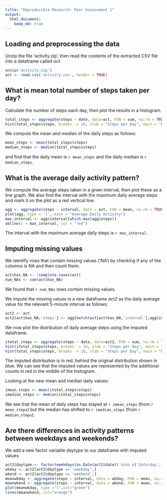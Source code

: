 ```yaml
---
title: "Reproducible Research: Peer Assessment 1"
output: 
  html_document:
    keep_md: true
---
```



## Loading and preprocessing the data
Unzip the file 'activity.zip', then read the contents of the extracted CSV file into a dataframe called *act*.
```r
unzip('activity.zip')
act <- read.csv('activity.csv', header = TRUE)
```

## What is mean total number of steps taken per day?
Calculate the number of steps each day, then plot the results in a histogram.
```r
total_steps <- aggregate(steps ~ date, data=act, FUN = sum, na.rm = TRUE)
hist(total_steps$steps, breaks  = 10, xlab = "Steps per Day", main = "Distribution of Total Daily Steps", col = rgb(0,0,1,1))
```

We compute the mean and median of the daily steps as follows:
```r
mean_steps <- mean(total_steps$steps)
median_steps <- median(total_steps$steps)
```

and find that the daily mean is `r mean_steps` and the daily median is `r median_steps`.

## What is the average daily activity pattern?
We compute the average steps taken in a given interval, then plot these as a line graph. We also find the interval with the maximum daily average steps and mark it on the plot as a red vertical line.
```r
agg <- aggregate(steps ~ interval, data = act, FUN = mean, na.rm = TRUE)
plot(agg, type = 'l', main = "Average Daily Activity")
max_interval <- agg$interval[which.max(agg$steps)]
abline(v = max_interval, col = "red")
```

The interval with the maximum average daily steps is `r max_interval`.

## Imputing missing values
We identify rows that contain missing values ('NA') by checking if any of the columns is NA and then count them.
``` r
act$has_NA <- !complete.cases(act)
num_NAs <- sum(act$has_NA)
```

We found that `r num_NAs` rows contain missing values.

We impute the missing values in a new dataframe *act2* as the daily average value for the relevant 5-minute interval as follows:
```r
act2 <- act
act2[act$has_NA,'steps'] <- agg[match(act[act$has_NA,'interval'],agg$interval),'steps']
```

We now plot the distribution of daily average steps using the imputed dataframe. 
```r
itotal_steps <- aggregate(steps ~ date, data=act2, FUN = sum, na.rm = TRUE)
hist(itotal_steps$steps, breaks  = 10, xlab = "Steps per Day", main = "Distribution of Total Daily Steps (Imputed)", col = rgb(1,0,0,1))
hist(total_steps$steps, breaks  = 10, xlab = "Steps per Day", main = "Distribution of Total Daily Steps", col = rgb(0,0,1,1), add = TRUE)
```

The imputed distribuiton is in red, behind the original distribution shown in blue. We can see that the imputed values are represented by the additional counts in red in the middle of the histogram.

Looking at the new mean and median daily values:
```r
imean_steps <- mean(itotal_steps$steps)
imedian_steps <- median(itotal_steps$steps)
```

We see that the mean of daily steps has stayed at `r imean_steps` (from `r mean_steps`) but the median has shifted to `r imedian_steps` (from `r median_steps`).

## Are there differences in activity patterns between weekdays and weekends?
We add a new factor variable *daytype* to our dataframe with imputed values:
``` r
act2$daytype <- factor(weekdays(as.Date(act2$date)) %in% c('Saturday','Sunday'),levels=c(FALSE, TRUE), labels=c("weekday","weekend"))
wkday <- act2[act2$daytype == 'weekday',]
wkend <- act2[act2$daytype == 'weekend',]
meanwkday <- aggregate(steps ~ interval, data = wkday, FUN = mean, na.rm = TRUE)
meanwkend <- aggregate(steps ~ interval, data = wkend, FUN = mean, na.rm = TRUE)
plot(meanwkday, type ='l',col="green")
lines(meanwkend, col="orange")
```
